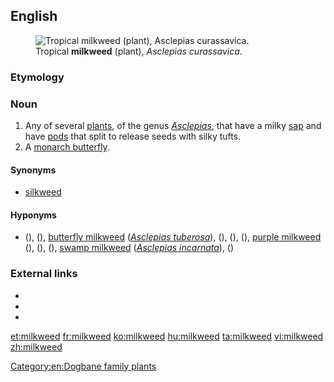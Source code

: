 ==English==
[[File:Asclepias_curassavica13.jpg|thumb|Tropical '''milkweed''' (plant), ''Asclepias curassavica''.]]
===Etymology===
{{compound|milk|weed|lang=en}}

===Noun===
{{en-noun}}

# Any of several [[plant]]s, of the genus ''[[Asclepias]]'', that have a milky [[sap]] and have [[pod]]s that split to release seeds with silky tufts.
# A [[monarch butterfly]].

====Synonyms====
* [[silkweed]]

====Hyponyms====
* {{sense|plants in genus ''Asclepias''}} {{vern|common milkweed|pedia=1}} ({{taxlink|Asclepias syriaca|species|noshow=1}}), {{vern|clasping milkweed|pedia=1}} ({{taxlink|Asclepias amplexicaulis|species|noshow=1}}), [[butterfly milkweed]] (''[[Asclepias tuberosa]]''), {{vern|fourleaf milkweed|pedia=1}} ({{taxlink|Asclepias quadrifolia|species|noshow=1}}), {{vern|green comet milkweed|pedia=1}} ({{taxlink|Asclepias viridiflora|species|noshow=1}}), {{vern|poke milkweed|pedia=1}} ({{taxlink|Asclepias exaltata|species|noshow=1}}), [[purple milkweed]] ({{taxlink|Asclepias purpurascens|species|noshow=1}}), {{vern|red milkweed|pedia=1}} ({{taxlink|Asclepias rubra|species|noshow=1}}), {{vern|redring milkweed|pedia=1}} ({{taxlink|Asclepias variegata|species|noshow=1}}), [[swamp milkweed]] (''[[Asclepias incarnata]]''), {{vern|whorled milkweed|pedia=1}} ({{taxlink|Asclepias verticillata|species|noshow=1}})

===External links===
* {{pedia}}
* {{specieslite|Asclepias}}
* {{R:USDA Plants|ASCLE}}

[[Category:en:Dogbane family plants]]

[[et:milkweed]]
[[fr:milkweed]]
[[ko:milkweed]]
[[hu:milkweed]]
[[ta:milkweed]]
[[vi:milkweed]]
[[zh:milkweed]]